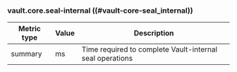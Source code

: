 ### vault.core.seal-internal ((#vault-core-seal_internal))

Metric type | Value | Description
----------- | ----- | -----------
summary     | ms    | Time required to complete Vault-internal seal operations